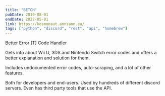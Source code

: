 ```yaml
---
title: "BETCH"
pubDate: 2019-08-01
endDate: 2022-05-01
link: https://kosmonaut.annsann.eu/
tags: ["python", "discord", "rest", "api", "homebrew"]
---
```


Better Error (T) Code Handler

Gets info about Wii U, 3DS and Nintendo Switch error codes and offers a better explanation and solution for them.

Includes undocumented error codes, auto-scraping, and a lot of other features.

Both for developers and end-users. Used by hundreds of different discord servers. Even has third party tools that use the API.